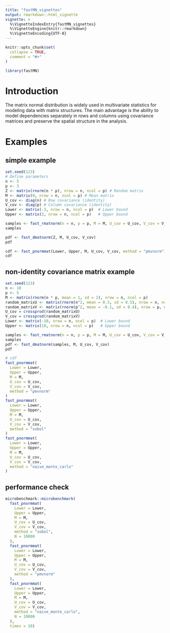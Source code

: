 ```yaml
---
title: "fastMN_vignettes"
output: rmarkdown::html_vignette
vignette: >
  %\VignetteIndexEntry{fastMN_vignettes}
  %\VignetteEngine{knitr::rmarkdown}
  %\VignetteEncoding{UTF-8}
---
```


```r
knitr::opts_chunk$set(
  collapse = TRUE,
  comment = "#>"
)
```

```r
library(fastMN)
```


# Introduction
The matrix normal distribution is widely used in multivariate statistics for modeling data with matrix structures. The main advantage is the ability to model dependencies separately in rows and columns using covariance matrices and preserve the spatial structure in the analysis.

# Examples

## simple example
```r
set.seed(123)
# Define parameters
n <- 5
p <- 3
Z <- matrix(rnorm(n * p), nrow = n, ncol = p) # Random matrix
M <- matrix(0, nrow = n, ncol = p) # Mean matrix
U_cov <- diag(n) # Row covariance (identity)
V_cov <- diag(p) # Column covariance (identity)
Lower <- matrix(-3, nrow = n, ncol = p)  # Lower bound
Upper <- matrix(3, nrow = n, ncol = p)   # Upper bound
```

```r
samples <- fast_rmatnorm(n = n, p = p, M = M, U_cov = U_cov, V_cov = V_cov)
samples
```

```r
pdf <- fast_dmatnorm(Z, M, U_cov, V_cov)
pdf
```

```r
cdf <- fast_pnormmat(Lower, Upper, M, U_cov, V_cov, method = "pmvnorm")
cdf
```


## non-identity covariance matrix example
```r
set.seed(123)
n <- 10
p <- 5
M <- matrix(rnorm(n * p, mean = 1, sd = 2), nrow = n, ncol = p)
random_matrixU <- matrix(rnorm(n^2, mean = 0.3, sd = 0.5), nrow = n, ncol = n)
random_matrixV <- matrix(rnorm(p^2, mean = -0.1, sd = 0.4), nrow = p, ncol = p)
U_cov = crossprod(random_matrixU)
V_cov = crossprod(random_matrixV)
Lower <- matrix(-10, nrow = n, ncol = p)  # Lower bound
Upper <- matrix(10, nrow = n, ncol = p)   # Upper bound

samples <- fast_rmatnorm(n = n, p = p, M = M, U_cov = U_cov, V_cov = V_cov)
samples
pdf <- fast_dmatnorm(samples, M, U_cov, V_cov)
pdf

# cdf
fast_pnormmat(
  Lower = Lower, 
  Upper = Upper, 
  M = M, 
  U_cov = U_cov, 
  V_cov = V_cov, 
  method = "pmvnorm"
)
fast_pnormmat(
  Lower = Lower, 
  Upper = Upper, 
  M = M, 
  U_cov = U_cov, 
  V_cov = V_cov, 
  method = "sobol"
)
fast_pnormmat(
  Lower = Lower, 
  Upper = Upper, 
  M = M, 
  U_cov = U_cov, 
  V_cov = V_cov, 
  method = "naive_monte_carlo"
)
```

## performance check 
```r
microbenchmark::microbenchmark(
  fast_pnormmat(
    Lower = Lower, 
    Upper = Upper, 
    M = M, 
    U_cov = U_cov, 
    V_cov = V_cov, 
    method = "sobol",
    N = 10000
  ),
  fast_pnormmat(
    Lower = Lower, 
    Upper = Upper, 
    M = M, 
    U_cov = U_cov, 
    V_cov = V_cov, 
    method = "pmvnorm"
  ),
  fast_pnormmat(
    Lower = Lower, 
    Upper = Upper, 
    M = M, 
    U_cov = U_cov, 
    V_cov = V_cov, 
    method = "naive_monte_carlo",
    N = 10000
  ),
  times = 10)
```
